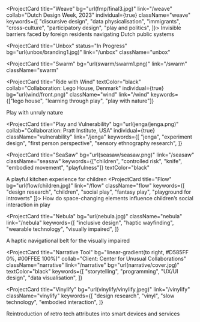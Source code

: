 
<ProjectCard
  title="Weave"
  bg="url(fmp/final3.jpg)"
  link="/weave"
  collab="Dutch Design Week, 2023"
  individual={true}
  className="weave"
  keywords={[
    "discursive design",
    "data physicalisation",
    "immigrants",
    "cross-culture",
    "participatory design",
    "play and politics",
]}> Invisible barriers faced by foreign residents navigating Dutch public systems

</ProjectCard>

<ProjectCard
  title="Unbox"
  status="In Progress"
  bg="url(unbox/branding1.jpg)"
  link="/unbox"
  className="unbox"
></ProjectCard>

<ProjectCard
  title="Swarm"
  bg="url(swarm/swarm1.png)"
  link="/swarm"
  className="swarm"
></ProjectCard>

<ProjectCard
  title="Ride with Wind"
  textColor="black"
  collab="Collaboration: Lego House, Denmark"
  individual={true}
  bg="url(wind/front.png)"
  className="wind"
  link="/wind"
  keywords={["lego house", "learning through play", "play with nature"]}
>
  Play with unruly nature
</ProjectCard>

<ProjectCard
  title="Play and Vulnerability"
  bg="url(jenga/jenga.png)"
  collab="Collaboration: Pratt Institute, USA"
  individual={true}
  className="vulnerability"
  link="/jenga"
  keywords={[
    "jenga",
    "experiment design",
    "first person perspective",
    "sensory ethnography research",
  ]}
></ProjectCard>

<ProjectCard
  title="SeaSaw"
  bg="url(seasaw/seasaw.png)"
  link="/seasaw"
  className="seasaw"
  keywords={["children", "controlled risk", "knife", "embodied movement", "playfulness"]}
  textColor="black"
>
  A playful kitchen experience for children
</ProjectCard>
<ProjectCard
  title="Flow"
  bg="url(flow/children.jpg)"
  link="/flow"
  className="flow"
  keywords={[
    "design research",
    "children",
    "social play",
    "fantasy play",
    "playground for introverts"
]}>
How do space-changing elements influence children’s social interaction in play

</ProjectCard>

<ProjectCard
  title="Nebula"
  bg="url(nebula.jpg)"
  className="nebula"
  link="/nebula"
  keywords={[
    "inclusive design",
    "haptic wayfinding",
    "wearable technology",
    "visually impaired",
  ]}
>
  A haptic navigational belt for the visually impaired
</ProjectCard>

<ProjectCard
  title="Narrative Tool"
  bg="linear-gradient(to right, #D585FF 0%, #00FFEE 100%)"
  collab="Client: Center for Unusual Collaborations"
  className="narrative"
  link="/narrative"
  bg="url(narrative/cover.jpg)"
  textColor="black"
  keywords={[
    "storytelling",
    "programming",
    "UX/UI design",
    "data visualisation",
  ]}
></ProjectCard>

<!--  <ProjectCard
title="Meet"
bg="linear-gradient(to right, #662D8C 0%, #ED1E79 100%)"
status="Completed"
keywords={["internet of things", "growing systems"]}

> An IoT device for your distant loved ones

</ProjectCard> -->

<!-- <ProjectCard
title="Kami"
bg="linear-gradient(to right, #D4145A 0%, #FBB03B 100%)"
status="Completed"
keywords={["pragmatism philosophy"]}

> When a booking rental service connects the past, current and future

</ProjectCard>  -->

<ProjectCard
  title="Vinylify"
  bg="url(vinylify/vinylify.jpeg)"
  link="/vinylify"
  className="vinylify"
  keywords={[
    "design research",
    "vinyl",
    "slow technology",
    "embodied interaction",
  ]}
>
  Reintroduction of retro tech attributes into smart devices and services
</ProjectCard>

<!--
<ProjectCard
  title="Who care for the carers"
  bg="linear-gradient(to right, #D585FF 0%, #00FFEE 100%)"
  status="Completed"
  keywords={[
    "healthcare",
    "mental health",
    "ui/ux design",
    "design sprint",
    "dutch design week",
  ]}
></ProjectCard> -->

<!--
<ProjectCard
  title="Wemagine"
  bg="url(wemagine/background.png)"
  link="/wemagine"
  className="wemagine"
  keywords={[
    "digital art",
    "business & entrepreneurship",
    "dalle2",
    "hypothesis-driven design",
  ]}
>
  AI-powered office art display
</ProjectCard>
-->

<!--
<ProjectCard
  title="Face Recognition"
  bg="linear-gradient(to right, #D585FF 0%, #00FFEE 100%)"
  status="Completed"
  link="/face"
  keywords={["artificial intelligence", "neural network"]}
>
  Applied artificial intelligence in facial recognition
</ProjectCard>

<ProjectCard
  title="Argonaut"
  bg="linear-gradient(to right, #D585FF 0%, #00FFEE 100%)"
  status="Completed"
  link="/argonaut"
  keywords={["micro-frontend architecture", "typescript", "corporate project"]}
>
  Micro frontend framework with run-time integration
</ProjectCard>
-->
